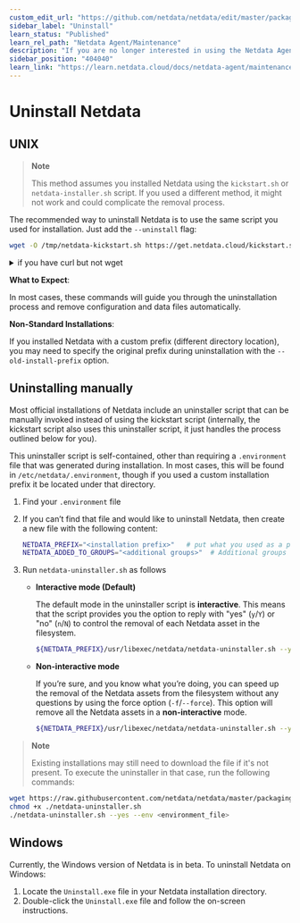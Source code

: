 ```yaml
---
custom_edit_url: "https://github.com/netdata/netdata/edit/master/packaging/installer/UNINSTALL.md"
sidebar_label: "Uninstall"
learn_status: "Published"
learn_rel_path: "Netdata Agent/Maintenance"
description: "If you are no longer interested in using the Netdata Agent, use the self-contained uninstaller to remove all traces of binaries and configuration files."
sidebar_position: "404040"
learn_link: "https://learn.netdata.cloud/docs/netdata-agent/maintenance/uninstall"
---
```


# Uninstall Netdata

## UNIX

> **Note**
>
> This method assumes you installed Netdata using the `kickstart.sh` or `netdata-installer.sh` script.
> If you used a different method, it might not work and could complicate the removal process.

The recommended way to uninstall Netdata is to use the same script you used for installation. Just add the `--uninstall` flag:

```bash
wget -O /tmp/netdata-kickstart.sh https://get.netdata.cloud/kickstart.sh && sh /tmp/netdata-kickstart.sh --uninstall
```

<details>
<summary>if you have curl but not wget</summary>

```sh
curl https://get.netdata.cloud/kickstart.sh > /tmp/netdata-kickstart.sh && sh /tmp/netdata-kickstart.sh --uninstall
```

</details>


**What to Expect**:

In most cases, these commands will guide you through the uninstallation process and remove configuration and data files automatically.

**Non-Standard Installations**:

If you installed Netdata with a custom prefix (different directory location), you may need to specify the original prefix during uninstallation with the `--old-install-prefix` option.

## Uninstalling manually

Most official installations of Netdata include an uninstaller script that can be manually invoked instead of using the kickstart script (internally, the kickstart script also uses this uninstaller script, it just handles the process outlined below for you).

This uninstaller script is self-contained, other than requiring a `.environment` file that was generated during installation. In most cases, this will be found in `/etc/netdata/.environment`, though if you used a custom installation prefix it be located under that directory.

1. Find your `.environment` file
2. If you can’t find that file and would like to uninstall Netdata, then create a new file with the following content:

    ```sh
    NETDATA_PREFIX="<installation prefix>"   # put what you used as a parameter to shell installed `--install-prefix` flag. Otherwise it should be empty
    NETDATA_ADDED_TO_GROUPS="<additional groups>"  # Additional groups for a user running the Netdata process
    ```

3. Run `netdata-uninstaller.sh` as follows

    - **Interactive mode (Default)**

      The default mode in the uninstaller script is **interactive**. This means that the script provides you the option to reply with "yes" (`y`/`Y`) or "no" (`n`/`N`) to control the removal of each Netdata asset in the filesystem.

         ```sh
         ${NETDATA_PREFIX}/usr/libexec/netdata/netdata-uninstaller.sh --yes --env <environment_file>
         ```

    - **Non-interactive mode**

      If you’re sure, and you know what you’re doing, you can speed up the removal of the Netdata assets from the filesystem without any questions by using the force option (`-f`/`--force`). This option will remove all the
      Netdata assets in a **non-interactive** mode.

         ```sh
         ${NETDATA_PREFIX}/usr/libexec/netdata/netdata-uninstaller.sh --yes --force --env <environment_file>
         ```

> **Note**
>
> Existing installations may still need to download the file if it's not present. To execute the uninstaller in that case, run the following commands:

```sh
wget https://raw.githubusercontent.com/netdata/netdata/master/packaging/installer/netdata-uninstaller.sh
chmod +x ./netdata-uninstaller.sh
./netdata-uninstaller.sh --yes --env <environment_file>
```

## Windows

Currently, the Windows version of Netdata is in beta. To uninstall Netdata on Windows:

1. Locate the `Uninstall.exe` file in your Netdata installation directory.
2. Double-click the `Uninstall.exe` file and follow the on-screen instructions.
